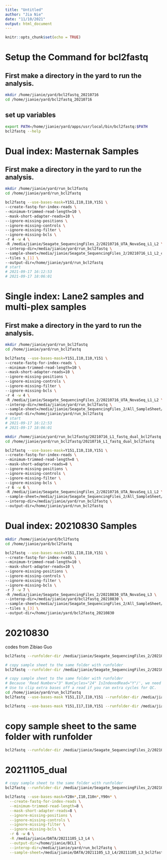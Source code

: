 ```yaml
---
title: "Untitled"
author: "Jia Nie"
date: "11/10/2021"
output: html_document
---
```


```r
knitr::opts_chunk$set(echo = TRUE)
```

# Setup the Command for bcl2fastq
## First make a directory in the yard to run the analysis.
```bash
mkdir /home/jianie/yard/bcl2fastq_20210716
cd /home/jianie/yard/bcl2fastq_20210716
``` 

## set up variables
```bash
export PATH=/home/jianie/yard/apps/usr/local/bin/bcl2fastq:$PATH
bcl2fastq --help
```

# Dual index: Masternak Samples  
## First make a directory in the yard to run the analysis.
```bash
mkdir /home/jianie/yard/run_bcl2fastq
cd /home/jianie/yard/run_bcl2fastq
```

```bash
bcl2fastq --use-bases-mask=Y151,I10,I10,Y151 \
--create-fastq-for-index-reads \
--minimum-trimmed-read-length=10 \
--mask-short-adapter-reads=10 \
--ignore-missing-positions \
--ignore-missing-controls \
--ignore-missing-filter \
--ignore-missing-bcls \
-r 4 -w 4 \
-R /media/jianie/Seagate_SequencingFiles_2/20210716_UTA_NovaSeq_L1_L2 \
--interop-dir=/media/jianie/yard/run_bcl2fastq \
--sample-sheet=/media/jianie/Seagate_SequencingFiles_2/20210716_L1_L2_cellranger/Nie1_SampleSheet_Dual.csv \
--tiles s_[1] \
--output-dir=/home/jianie/yard/run_bcl2fastq
# start
# 2021-09-17 16:12:53
# 2021-09-17 18:06:01
```

# Single index: Lane2 samples and multi-plex samples
## First make a directory in the yard to run the analysis.
```bash
mkdir /home/jianie/yard/run_bcl2fastq
cd /home/jianie/yard/run_bcl2fastq
```
```bash
bcl2fastq --use-bases-mask=Y151,I10,I10,Y151 \
--create-fastq-for-index-reads \
--minimum-trimmed-read-length=10 \
--mask-short-adapter-reads=10 \
--ignore-missing-positions \
--ignore-missing-controls \
--ignore-missing-filter \
--ignore-missing-bcls \
-r 4 -w 4 \
-R /media/jianie/Seagate_SequencingFiles_2/20210716_UTA_NovaSeq_L1_L2 \
--interop-dir=/media/jianie/yard/run_bcl2fastq \
--sample-sheet=/media/jianie/Seagate_SequencingFiles_2/All_SampleSheet/bcl2fastq/20210716_Nie2_SampleSheet_Single.csv \
--output-dir=/home/jianie/yard/run_bcl2fastq
# start
# 2021-09-17 16:12:53
# 2021-09-17 18:06:01
```

```bash
mkdir /home/jianie/yard/run_bcl2fastq/20210716_L1_fastq_dual_bcl2fastq
cd /home/jianie/yard/run_bcl2fastq/20210716_L1_fastq_dual_bcl2fastq
```
```bash
bcl2fastq --use-bases-mask=Y151,I10,I10,Y151 \
--create-fastq-for-index-reads \
--minimum-trimmed-read-length=8 \
--mask-short-adapter-reads=8 \
--ignore-missing-positions \
--ignore-missing-controls \
--ignore-missing-filter \
--ignore-missing-bcls \
-r 6 -w 6 \
-R /media/jianie/Seagate_SequencingFiles_2/20210716_UTA_NovaSeq_L1_L2 \
--sample-sheet=/media/jianie/Seagate_SequencingFiles_2/All_SampleSheet/bcl2fastq/SampleSheet_Dual_L1_bcl2fastq.csv \
--interop-dir=/media/jianie/yard/run_bcl2fastq \
--output-dir=/home/jianie/yard/run_bcl2fastq
```

# Dual index: 20210830 Samples  
```bash
mkdir /home/jianie/yard/bcl2fastq
cd /home/jianie/yard/bcl2fastq
```
```bash
bcl2fastq --use-bases-mask=Y151,I10,I10,Y151 \
--create-fastq-for-index-reads \
--minimum-trimmed-read-length=10 \
--mask-short-adapter-reads=10 \
--ignore-missing-positions \
--ignore-missing-controls \
--ignore-missing-filter \
--ignore-missing-bcls \
-r 7 -w 7 \
-R /media/jianie/Seagate_SequencingFiles_2/20210830_UTA_NovaSeq_L3 \
--interop-dir=/media/jianie/yard/bcl2fastq_20210830 \
--sample-sheet=/media/jianie/Seagate_SequencingFiles_2/All_SampleSheet/20210830_L3_SampleSheet_Dual.csv \
--tiles s_[3] \
--output-dir=/home/jianie/yard/bcl2fastq_20210830
```

# 20210830
codes from Zibiao Guo 
```bash
bcl2fastq --runfolder-dir /media/jianie/Seagate_SequencingFiles_2/20210830_UTA_NovaSeq_L3_cbcl --output-dir /home/jianie/BCLI --sample-sheet /media/jianie/Seagate_SequencingFiles_2/20210830_UTA_NovaSeq_L3_cbcl/20210830_L3_SampleSheet_Dual.csv
```

```bash
# copy sample sheet to the same folder with runfolder
bcl2fastq --runfolder-dir /media/jianie/Seagate_SequencingFiles_2/20210830_UTA_NovaSeq_L3_cbcl --output-dir /home/jianie/BCLI --sample-sheet /media/jianie/Seagate_SequencingFiles_2/20210830_UTA_NovaSeq_L3_cbcl.csv
```

```bash
# copy sample sheet to the same folder with runfolder
# Because 'Read Number="3" NumCycles="24" IsIndexedRead="Y"/', we need to use '--use-bases-mask'
# Use to clip extra bases off a read if you ran extra cycles for QC.
cd /home/jianie/yard/run_bcl2fastq
bcl2fastq --use-bases-mask Y151,I17,I10,Y151 --runfolder-dir /media/jianie/Seagate_SequencingFiles_2/20210830_UTA_NovaSeq_L3_cbcl --output-dir /home/jianie/BCLI --sample-sheet /media/jianie/Seagate_SequencingFiles_2/20210830_UTA_NovaSeq_L3_cbcl.csv

bcl2fastq --use-bases-mask Y151,I17,I10,Y151 --runfolder-dir /media/jianie/Seagate_SequencingFiles_2/20210830_UTA_NovaSeq_L3_cbcl --output-dir /home/jianie/BCLI --sample-sheet /media/jianie/Seagate_SequencingFiles_2/20210830_UTA_NovaSeq_L3_cbcl.csv
```

# copy sample sheet to the same folder with runfolder
```bash
bcl2fastq --runfolder-dir /media/jianie/Seagate_SequencingFiles_2/20210830_UTA_NovaSeq_L3_cbcl --output-dir /home/jianie/BCLI --sample-sheet /media/jianie/Seagate_SequencingFiles_2/20210830_UTA_NovaSeq_L3_cbcl/20210830_L3_SampleSheet_Dual.csv
```

# 20211105_dual
```bash
# copy sample sheet to the same folder with runfolder
bcl2fastq --runfolder-dir /media/jianie/Seagate_SequencingFiles_2/20210830_UTA_NovaSeq_L3_cbcl --output-dir /home/jianie/BCLI --sample-sheet /media/jianie/Seagate_SequencingFiles_2/20210830_UTA_NovaSeq_L3_cbcl/20210830_L3_SampleSheet_Dual.csv
```



```bash
bcl2fastq --use-bases-mask=Y28n*,I10,I10n*,Y90n* \
  --create-fastq-for-index-reads \
  --minimum-trimmed-read-length=8 \
  --mask-short-adapter-reads=8 \
  --ignore-missing-positions \
  --ignore-missing-controls \
  --ignore-missing-filter \
  --ignore-missing-bcls \
  -r 6 -w 6 \
  -R /media/jianie/DATA/20211105_L3_L4 \
  --output-dir=/home/jianie/BCLI \
  --interop-dir=/media/jianie/yard/run_bcl2fastq \
  --sample-sheet=/media/jianie/DATA/20211105_L3_L4/20211105_L3_bcl2fastq_dual.csv
```

